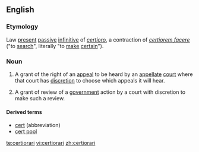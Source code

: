==English==
===Etymology===
Law {{L.}} [[present]] [[passive]] [[infinitive]] of ''[[certioro]]'', a contraction of ''[[certiorem facere]]'' ("to [[search]]", literally "to [[make]] [[certain]]").

===Noun===
{{wikipedia}}
{{en-noun|-}}
# {{US}} A grant of the right of an [[appeal]] to be heard by an [[appellate]] [[court]] where that court has [[discretion]] to choose which appeals it will hear.
# {{UK}} A grant of review of a [[government]] action by a court with discretion to make such a review.

====Derived terms====
*[[cert]] (abbreviation)
*[[cert pool]]

[[te:certiorari]]
[[vi:certiorari]]
[[zh:certiorari]]